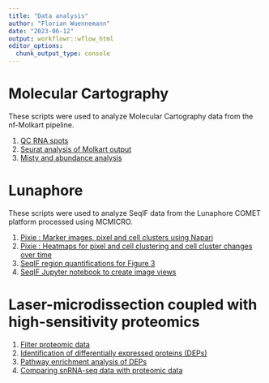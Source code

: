 ```yaml
---
title: "Data analysis"
author: "Florian Wuennemann"
date: "2023-06-12"
output: workflowr::wflow_html
editor_options:
  chunk_output_type: console
---
```


# Molecular Cartography

These scripts were used to analyze Molecular Cartography data from the nf-Molkart pipeline.

1) [QC RNA spots](./molkart.QC_spots.html)
2) [Seurat analysis of Molkart output](./molkart.process_quantifications_seurat.Rmd)
3) [Misty and abundance analysis](./molkart.misty_neighbourhood_analysis.Rmd)

# Lunaphore

These scripts were used to analyze SeqIF data from the Lunaphore COMET platform processed using MCMICRO.

1) [Pixie : Marker images, pixel and cell clusters using Napari](./seqIF_python/seqIF.figure_3.create_pixie_images.ipynb)
2) [Pixie : Heatmaps for pixel and cell clustering and cell cluster changes over time](./seqIF.heatmaps_pixie.figure3.Rmd)
3) [SeqIF region quantifications for Figure 3](./seqIF.region_quantification.Rmd)
4) [SeqIF Jupyter notebook to create image views](./seqIF.figure_3.infiltration_screenshots.ipynb)


# Laser-microdissection coupled with high-sensitivity proteomics

1) [Filter proteomic data](./proteomics.filter_proteomic_data.html)
2) [Identification of differentially expressed proteins (DEPs)](./proteomics.bulk_de_analysis.html)
3) [Pathway enrichment analysis of DEPs](./proteomics.pathway_enrichment_analysis.html)
4) [Comparing snRNA-seq data with proteomic data](./proteomics.scRNAseq_comparison.html)
